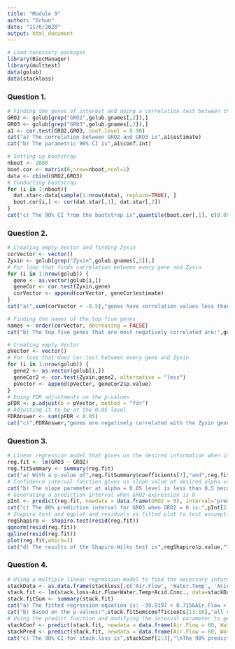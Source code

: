 ---
title: "Module 9"
author: "Orhun"
date: "11/6/2020"
output: html_document
---

```{r Setup, include=FALSE}
# Load necessary packages
library(BiocManager)
library(multtest)
data(golub) 
data(stackloss)
```

### Question 1.
```{r Question 1, echo = FALSE, comment = NULL, warning = FALSE}
# Finding the genes of interest and doing a correlation test between the two genes
GRO2 <- golub[grep("GRO2",golub.gnames[,2]),]
GRO3 <- golub[grep("GRO3",golub.gnames[,2]),]
a1 <- cor.test(GRO2,GRO3, conf.level = 0.90)
cat("a) The correlation between GRO2 and GRO3 is",a1$estimate)
cat("b) The parametric 90% CI is",a1$conf.int)

# Setting up bootstrap
nboot <- 2000
boot.cor <- matrix(0,nrow=nboot,ncol=1)
data <- cbind(GRO2,GRO3)
# Conducting bootstrap
for (i in 1:nboot){
  dat.star<-data[sample(1:nrow(data), replace=TRUE), ]
  boot.cor[i,] <- cor(dat.star[,1], dat.star[,2])
}
cat("c) The 90% CI from the bootstrap is",quantile(boot.cor[,1], c(0.05,0.95)))
```

### Question 2.
```{r Question 2, echo = FALSE, comment = NULL, warning = FALSE}
# Creating empty Vector and finding Zyxin
corVector <- vector()
Zyxin <- golub[grep("Zyxin",golub.gnames[,2]),]
# For loop that finds correlation between every gene and Zyxin 
for (i in 1:nrow(golub)) {
  gene <- as.vector(golub[i,])
  geneCor <- cor.test(Zyxin,gene)
  corVector <- append(corVector, geneCor$estimate)
}
cat("a)",sum(corVector < -0.5),"genes have correlation values less than negative 0.5")

# Finding the names of the top five genes
names <- order(corVector, decreasing = FALSE)
cat("b) The top five genes that are most negatively correlated are:",golub.gnames[names[1],2],",",golub.gnames[names[2],2],",",golub.gnames[names[3],2],",",golub.gnames[names[4],2],",",golub.gnames[names[5],2])

# Creating empty Vector
pVector <- vector()
# For loop that does cor.test between every gene and Zyxin 
for (i in 1:nrow(golub)) {
  gene2 <- as.vector(golub[i,])
  geneCor2 <- cor.test(Zyxin,gene2, alternative = "less")
  pVector <- append(pVector, geneCor2$p.value)
}
# Doing FDR adjustments on the p-values
pFDR <- p.adjust(p = pVector, method = "fdr")
# Adjusting it to be at the 0.05 level
FDRAnswer <- sum(pFDR < 0.05)
cat("c)",FDRAnswer,"genes are negatively correlated with the Zyxin gene.")
```

### Question 3.
```{r Question 3, echo = FALSE, comment = NULL, warning = FALSE}
# Linear regression model that gives us the desired information when input into the summary function
reg.fit <- lm(GRO3 ~ GRO2)
reg.fitSummary <- summary(reg.fit)
cat("a) With a p-value of",reg.fitSummary$coefficients[7],"and",reg.fitSummary$coefficients[8],"for the intercept and slope respectively, we can say there is a statistically significant relationship between the two genes.","\nThe proportion of GRO3 expression’s variation that can be explained by the regression on the expression of GRO2 is",reg.fitSummary$r.squared)
# Confidence interval function gives us slope value at desired alpha value
cat("b) The slope parameter at alpha = 0.05 level is less than 0.5 because it is",confint(reg.fit, level = 0.9)[2])
# Generating a prediction interval when GRO2 expression is 0
pInt <- predict(reg.fit, newdata = data.frame(GRO2 = 0), interval="prediction", level = 0.8) 
cat("c) The 80% prediction interval for GRO3 when GRO2 = 0 is:",pInt[2:3])
# Shapiro test and qqplot and residuals vs fitted plot to test assumptions of linear regression
regShapiro <- shapiro.test(resid(reg.fit))
qqnorm(resid(reg.fit))
qqline(resid(reg.fit))
plot(reg.fit,which=1)
cat("d) The results of the Shapiro-Wilks test is",regShapiro$p.value,"therefore, the data is normally distributed. This is further confirmed by the QQ-plot where we can see deviation in the tails, but not enough to be statistically significant according to the Shapiro-Wilks test.\nBased on the Residuals VS. Fitted Values plot, we can also see that there is a non-linear pattern in the means. Therefore, taking all this into consideration, we cannot trust the variances in the data points. A logarithm transformation is recommended to fix this problem.")
```

### Question 4.
```{r Question 4, echo = FALSE, comment = NULL, warning = FALSE}
# Using a multiple linear regression model to find the necessary information
stackData <- as.data.frame(stackloss[,c('Air.Flow', 'Water.Temp', 'Acid.Conc.', 'stack.loss')])
stack.fit <- lm(stack.loss~Air.Flow+Water.Temp+Acid.Conc., data=stackData) 
stack.fitSum <- summary(stack.fit)
cat("a) The fitted regression equation is: -39.9197 + 0.7156Air.Flow + 1.2953Water.Temp - 0.1521Acid.Conc.")
cat("b) Based on the p-values:",stack.fitSum$coefficients[13:16],"all of the variables have a statistically significant effect on stack.loss with the exception of Acid.Conc.\nThe proportion of the variation in stack.loss that is explained by the regression on the other three variables is",stack.fitSum$r.squared)
# Using the predict function and modifying the interval parameter to get CI and PI
stackConf <- predict(stack.fit, newdata = data.frame(Air.Flow = 60, Water.Temp = 20, Acid.Conc. = 90), interval="confidence", level = 0.9) 
stackPred <- predict(stack.fit, newdata = data.frame(Air.Flow = 60, Water.Temp = 20, Acid.Conc. = 90), interval="prediction", level = 0.9) 
cat("c) The 90% CI for stack.loss is",stackConf[2:3],"\nThe 90% prediction interval for stack.loss is",stackPred[2:3])
```

